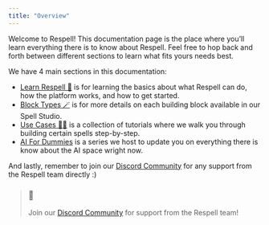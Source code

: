 ```yaml
---
title: "Overview"
---
```


Welcome to Respell! This documentation page is the place where you’ll learn everything there is to know about Respell. Feel free to hop back and forth between different sections to learn what fits yours needs best. 

We have 4 main sections in this documentation:

* [Learn Respell 🔮](/docs/what-is-respell-copy) is for learning the basics about what Respell can do, how the platform works, and how to get started.
* [Block Types 🪄](/docs/block-types) is for more details on each building block available in our Spell Studio.
* [Use Cases 🧙‍♀️](/docs/use-cases) is a collection of tutorials where we walk you through building certain spells step-by-step.
* [AI For Dummies](/docs/ai-for-dummies) is a series we host to update you on everything there is know about the AI space wright now.

And lastly, remember to join our [Discord Community](https://discord.gg/HTrvVTJT) for any support from the Respell team directly :)

> ### 📘
> 
> Join our [Discord Community](https://discord.gg/HTrvVTJT) for support from the Respell team!